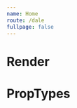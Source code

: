 ```yaml
---
name: Home
route: /dale
fullpage: false
---
```




# Render

<Playground>
    <TrackPreview
        trackName="Name"
        trackArtist="Artist"
        trackImage=""
        trackPreviewUrl=""
        isVisible={true}
    />
</Playground>

# PropTypes

<PropsTable of={TrackPreview} />